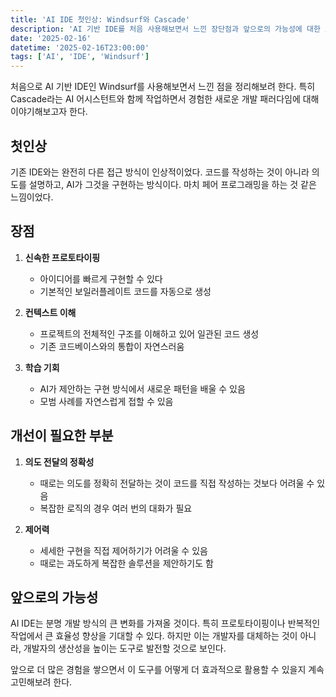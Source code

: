 ```yaml
---
title: 'AI IDE 첫인상: Windsurf와 Cascade'
description: 'AI 기반 IDE를 처음 사용해보면서 느낀 장단점과 앞으로의 가능성에 대한 고찰'
date: '2025-02-16'
datetime: '2025-02-16T23:00:00'
tags: ['AI', 'IDE', 'Windsurf']
---
```


처음으로 AI 기반 IDE인 Windsurf를 사용해보면서 느낀 점을 정리해보려 한다. 
특히 Cascade라는 AI 어시스턴트와 함께 작업하면서 경험한 새로운 개발 패러다임에 대해 이야기해보고자 한다.

## 첫인상

기존 IDE와는 완전히 다른 접근 방식이 인상적이었다. 
코드를 작성하는 것이 아니라 의도를 설명하고, AI가 그것을 구현하는 방식이다.
마치 페어 프로그래밍을 하는 것 같은 느낌이었다.

## 장점

1. **신속한 프로토타이핑**
   - 아이디어를 빠르게 구현할 수 있다
   - 기본적인 보일러플레이트 코드를 자동으로 생성

2. **컨텍스트 이해**
   - 프로젝트의 전체적인 구조를 이해하고 있어 일관된 코드 생성
   - 기존 코드베이스와의 통합이 자연스러움

3. **학습 기회**
   - AI가 제안하는 구현 방식에서 새로운 패턴을 배울 수 있음
   - 모범 사례를 자연스럽게 접할 수 있음

## 개선이 필요한 부분

1. **의도 전달의 정확성**
   - 때로는 의도를 정확히 전달하는 것이 코드를 직접 작성하는 것보다 어려울 수 있음
   - 복잡한 로직의 경우 여러 번의 대화가 필요

2. **제어력**
   - 세세한 구현을 직접 제어하기가 어려울 수 있음
   - 때로는 과도하게 복잡한 솔루션을 제안하기도 함

## 앞으로의 가능성

AI IDE는 분명 개발 방식의 큰 변화를 가져올 것이다.
특히 프로토타이핑이나 반복적인 작업에서 큰 효율성 향상을 기대할 수 있다.
하지만 이는 개발자를 대체하는 것이 아니라, 개발자의 생산성을 높이는 도구로 발전할 것으로 보인다.

앞으로 더 많은 경험을 쌓으면서 이 도구를 어떻게 더 효과적으로 활용할 수 있을지 계속 고민해보려 한다.
